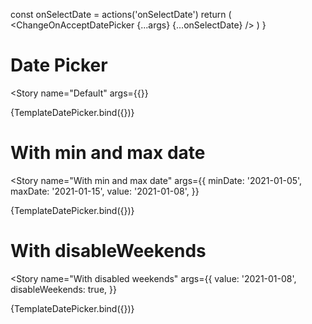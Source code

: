 


<Meta
  title="Components/Date Pickers/Date Picker"
  decorators={decorators}
/>

  const onSelectDate = actions('onSelectDate')
  return (
    <ChangeOnAcceptDatePicker {...args} {...onSelectDate} />
  )
}

# Date Picker
<Story
  name="Default"
  args={{}}
>
  {TemplateDatePicker.bind({})}
</Story>

# With min and max date
<Story
  name="With min and max date"
  args={{
    minDate: '2021-01-05',
    maxDate: '2021-01-15',
    value: '2021-01-08',
  }}
>
  {TemplateDatePicker.bind({})}
</Story>

# With disableWeekends
<Story
  name="With disabled weekends"
  args={{
    value: '2021-01-08',
    disableWeekends: true,
  }}
>
  {TemplateDatePicker.bind({})}
</Story>
